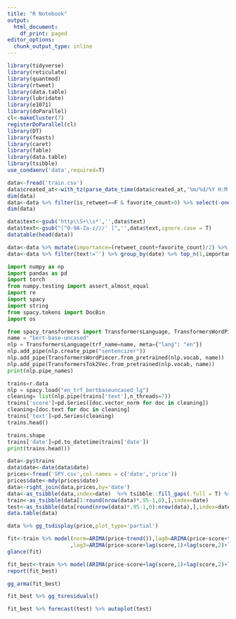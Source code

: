 ```yaml
---
title: "R Notebook"
output:
  html_document:
    df_print: paged
editor_options:
  chunk_output_type: inline
---
```



```R
library(tidyverse)
library(reticulate)
library(quantmod)
library(rtweet)
library(data.table)
library(lubridate)
library(e1071)
library(doParallel)
cl<-makeCluster(7)
registerDoParallel(cl)
library(DT)
library(feasts)
library(caret)
library(fable)
library(data.table)
library(tsibble)
use_condaenv('data',required=T)
```

```R
data<-fread('train.csv')
data$created_at<-with_tz(parse_date_time(data$created_at,'%m/%d/%Y H:M'),tzone='US/Central')
dim(data)
data<-data %>% filter(is_retweet==F & favorite_count>0) %>% select(-one_of('is_retweet')) %>% mutate(date=if_else(am(created_at),date(created_at),date(created_at+days(1)))) %>% select(-one_of('created_at'))
dim(data)
```
```R
data$text<-gsub('http\\S+\\s*','',data$text)
data$text<-gsub("[^0-9A-Za-z///' ]",'',data$text,ignore.case = T)
datatable(head(data))
```

```R
data<-data %>% mutate(importance=(retweet_count+favorite_count)/2) %>% select(text,date,importance)
data<-data %>% filter(text!='') %>% group_by(date) %>% top_n(1,importance) %>% select(-one_of('importance'))
```

```python
import numpy as np
import pandas as pd
import torch
from numpy.testing import assert_almost_equal
import re
import spacy
import string
from spacy.tokens import DocBin
import os
```

```python
from spacy_transformers import TransformersLanguage, TransformersWordPiecer, TransformersTok2Vec
name = "bert-base-uncased"
nlp = TransformersLanguage(trf_name=name, meta={"lang": "en"})
nlp.add_pipe(nlp.create_pipe("sentencizer"))
nlp.add_pipe(TransformersWordPiecer.from_pretrained(nlp.vocab, name))
nlp.add_pipe(TransformersTok2Vec.from_pretrained(nlp.vocab, name))
print(nlp.pipe_names) 
```

```python
trains=r.data
nlp = spacy.load("en_trf_bertbaseuncased_lg")
cleaning= list(nlp.pipe(trains['text'],n_threads=7))
trains['score']=pd.Series([doc.vector_norm for doc in cleaning])
cleaning=[doc.text for doc in cleaning]
trains['text']=pd.Series(cleaning)
trains.head()
```

```python
trains.shape
trains['date']=pd.to_datetime(trains['date'])
print(trains.head())
```

```R
data<-py$trains
data$date<-date(data$date)
prices<-fread('SPY.csv',col.names = c('date','price'))
prices$date<-mdy(prices$date)
data<-right_join(data,prices,by='date')
data<-as_tsibble(data,index=date)  %>% tsibble::fill_gaps(.full = T) %>% fill(price,.direction='down') %>% fill(score,.direction = 'down') %>% filter(score>0)
train<-as_tsibble(data[1:round(nrow(data)*.95-1,0),],index=date)
test<-as_tsibble(data[round(nrow(data)*.95-1,0):nrow(data),],index=date)
data.table(data)
```

```R
data %>% gg_tsdisplay(price,plot_type='partial')
```



```R
fit<-train %>% model(norm=ARIMA(price~trend()),lag0=ARIMA(price~score+trend()),lag1=ARIMA(price~score+lag(score,1)+trend()),lag2=ARIMA(price~score+lag(score,1)+lag(score,2)+trend())
                    ,lag3=ARIMA(price~score+lag(score,1)+lag(score,2)+lag(score,4)+trend()),lag4=ARIMA(price~score+lag(score,1)+lag(score,2)+lag(score,4)+lag(score,6)+trend()),nn=NNETAR(price~score))
glance(fit)
```

```R
fit_best<-train %>% model(ARIMA(price~score+lag(score,1)+lag(score,2)+lag(score,4)+lag(score,6)+trend()))
report(fit_best)
```
```R
gg_arma(fit_best)
```

```R
fit_best %>% gg_tsresiduals()
```

```R
fit_best %>% forecast(test) %>% autoplot(test)
```